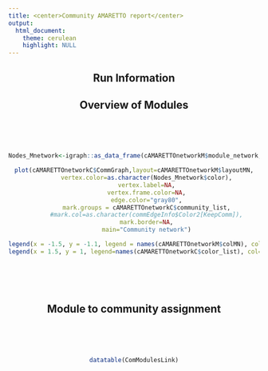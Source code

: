 ```yaml
---
title: <center>Community AMARETTO report</center>
output: 
  html_document:
    theme: cerulean
    highlight: NULL
---
```


<center>
## Run Information

## Overview of Modules
<br><br><br>
```r
Nodes_Mnetwork<-igraph::as_data_frame(cAMARETTOnetworkM$module_network,what="vertices")

plot(cAMARETTOnetworkC$CommGraph,layout=cAMARETTOnetworkM$layoutMN,
       vertex.color=as.character(Nodes_Mnetwork$color),
       vertex.label=NA,
       vertex.frame.color=NA,
       edge.color="gray80",
       mark.groups = cAMARETTOnetworkC$community_list,
       #mark.col=as.character(commEdgeInfo$Color2[KeepComm]),
       mark.border=NA,
       main="Community network")

legend(x = -1.5, y = -1.1, legend = names(cAMARETTOnetworkM$colMN), col = cAMARETTOnetworkM$colMN, pch=19, bty="n")
legend(x = 1.5, y = 1, legend=names(cAMARETTOnetworkC$color_list), col=cAMARETTOnetworkC$color_list, pch=19, bty="n")
```
<br><br><br>

## Module to community assignment
<br><br><br>
```r
datatable(ComModulesLink)
```
<br><br><br>
</center>
